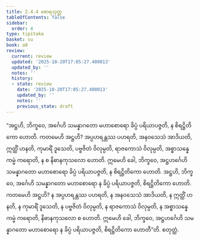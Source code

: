 ```yaml
---
title: 2.4.4 စောရသုတ္တ
tableOfContents: false
sidebar:
  order: 4
type: tipitaka
basket: su
book: a8
review:
  current: review
  updated: '2025-10-20T17:05:27.400013'
  updated_by: ''
  notes: ''
  history:
  - state: review
    date: '2025-10-20T17:05:27.400013'
    updated_by: ''
    notes: ''
    previous_state: draft
---
```



<DynamicBreadcrumb />


<ReviewStatus review={frontmatter.review} showDetails={true} />

<HypothesisAnnotation frontmatter={frontmatter} />

<Division number="84" book="a8" e="ch" v="17" p="153">

<Paragraph number="817" book="a8">
“အဋ္ဌဟိ, ဘိက္ခဝေ, အင်္ဂေဟိ သမန္နာဂတော မဟာစောရော ခိပ္ပံ ပရိယာပဇ္ဇတိ, န စိရဋ္ဌိတိကော ဟောတိ. ကတမေဟိ အဋ္ဌဟိ? အပ္ပဟရန္တဿ ပဟရတိ, အနဝသေသံ အာဒိယတိ, ဣတ္ထိံ ဟနတိ, ကုမာရိံ ဒူသေတိ, ပဗ္ဗဇိတံ ဝိလုမ္ပတိ, ရာဇကောသံ ဝိလုမ္ပတိ, အစ္စာသန္နေ ကမ္မံ ကရောတိ, န စ နိဓာနကုသလော ဟောတိ. ဣမေဟိ ခေါ, ဘိက္ခဝေ, အဋ္ဌဟင်္ဂေဟိ သမန္နာဂတော မဟာစောရော ခိပ္ပံ ပရိယာပဇ္ဇတိ, န စိရဋ္ဌိတိကော ဟောတိ.
</Paragraph>

<Paragraph number="818" book="a8">
အဋ္ဌဟိ, ဘိက္ခဝေ, အင်္ဂေဟိ သမန္နာဂတော မဟာစောရော န ခိပ္ပံ ပရိယာပဇ္ဇတိ, စိရဋ္ဌိတိကော ဟောတိ. ကတမေဟိ အဋ္ဌဟိ? န အပ္ပဟရန္တဿ ပဟရတိ, န အနဝသေသံ အာဒိယတိ, န ဣတ္ထိံ ဟနတိ, န ကုမာရိံ ဒူသေတိ, န ပဗ္ဗဇိတံ ဝိလုမ္ပတိ, န ရာဇကောသံ ဝိလုမ္ပတိ, န အစ္စာသန္နေ ကမ္မံ ကရောတိ, နိဓာနကုသလော စ ဟောတိ. ဣမေဟိ ခေါ, ဘိက္ခဝေ, အဋ္ဌဟင်္ဂေဟိ သမန္နာဂတော မဟာစောရော န ခိပ္ပံ ပရိယာပဇ္ဇတိ, စိရဋ္ဌိတိကော ဟောတီ”တိ.

</Paragraph>
</Division>

<Paragraph number="819" type="center" book="a8">
စတုတ္ထံ.
</Paragraph>